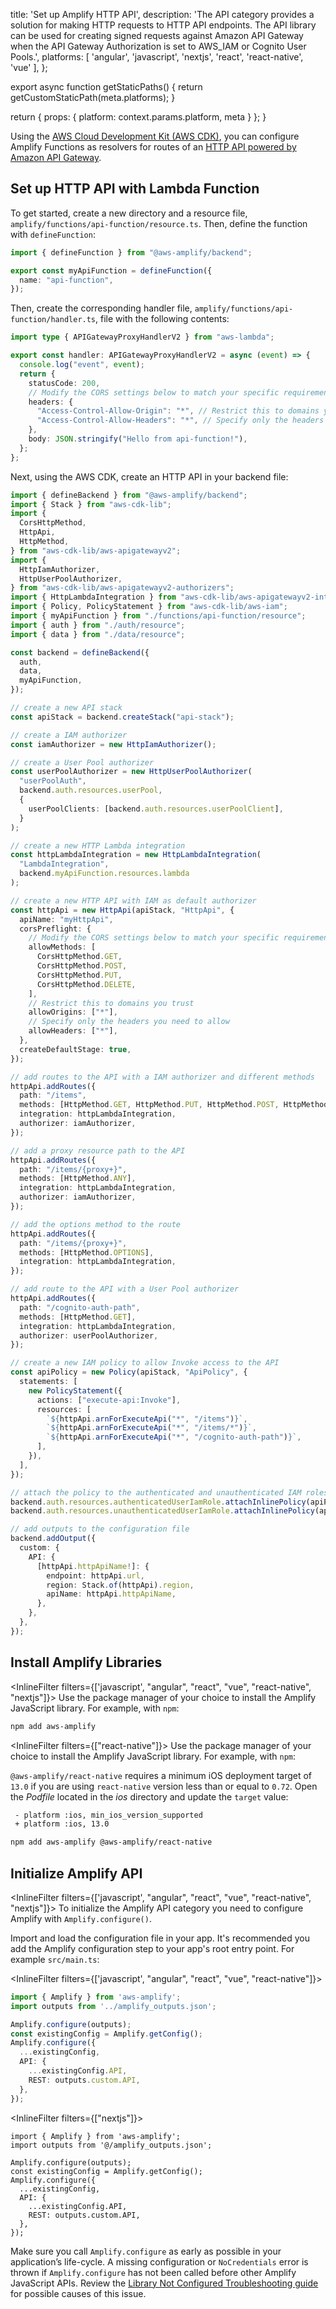 
  title: 'Set up Amplify HTTP API',
  description: 'The API category provides a solution for making HTTP requests to HTTP API endpoints. The API library can be used for creating signed requests against Amazon API Gateway when the API Gateway Authorization is set to AWS_IAM or Cognito User Pools.',
  platforms: [
    'angular',
    'javascript',
    'nextjs',
    'react',
    'react-native',
    'vue'
  ],
};

export async function getStaticPaths() {
  return getCustomStaticPath(meta.platforms);
}

  return {
    props: {
      platform: context.params.platform,
      meta
    }
  };
}

Using the [AWS Cloud Development Kit (AWS CDK)](https://aws.amazon.com/cdk/), you can configure Amplify Functions as resolvers for routes of an [HTTP API powered by Amazon API Gateway](https://docs.aws.amazon.com/apigateway/latest/developerguide/http-api.html).

## Set up HTTP API with Lambda Function

To get started, create a new directory and a resource file, `amplify/functions/api-function/resource.ts`. Then, define the function with `defineFunction`:

```ts title="amplify/functions/api-function/resource.ts"
import { defineFunction } from "@aws-amplify/backend";

export const myApiFunction = defineFunction({
  name: "api-function",
});
```

Then, create the corresponding handler file, `amplify/functions/api-function/handler.ts`, file with the following contents:

```ts title="amplify/functions/api-function/handler.ts"
import type { APIGatewayProxyHandlerV2 } from "aws-lambda";

export const handler: APIGatewayProxyHandlerV2 = async (event) => {
  console.log("event", event);
  return {
    statusCode: 200,
    // Modify the CORS settings below to match your specific requirements
    headers: {
      "Access-Control-Allow-Origin": "*", // Restrict this to domains you trust
      "Access-Control-Allow-Headers": "*", // Specify only the headers you need to allow
    },
    body: JSON.stringify("Hello from api-function!"),
  };
};
```

Next, using the AWS CDK, create an HTTP API in your backend file:

```ts title="amplify/backend.ts"
import { defineBackend } from "@aws-amplify/backend";
import { Stack } from "aws-cdk-lib";
import {
  CorsHttpMethod,
  HttpApi,
  HttpMethod,
} from "aws-cdk-lib/aws-apigatewayv2";
import {
  HttpIamAuthorizer,
  HttpUserPoolAuthorizer,
} from "aws-cdk-lib/aws-apigatewayv2-authorizers";
import { HttpLambdaIntegration } from "aws-cdk-lib/aws-apigatewayv2-integrations";
import { Policy, PolicyStatement } from "aws-cdk-lib/aws-iam";
import { myApiFunction } from "./functions/api-function/resource";
import { auth } from "./auth/resource";
import { data } from "./data/resource";

const backend = defineBackend({
  auth,
  data,
  myApiFunction,
});

// create a new API stack
const apiStack = backend.createStack("api-stack");

// create a IAM authorizer
const iamAuthorizer = new HttpIamAuthorizer();

// create a User Pool authorizer
const userPoolAuthorizer = new HttpUserPoolAuthorizer(
  "userPoolAuth",
  backend.auth.resources.userPool,
  {
    userPoolClients: [backend.auth.resources.userPoolClient],
  }
);

// create a new HTTP Lambda integration
const httpLambdaIntegration = new HttpLambdaIntegration(
  "LambdaIntegration",
  backend.myApiFunction.resources.lambda
);

// create a new HTTP API with IAM as default authorizer
const httpApi = new HttpApi(apiStack, "HttpApi", {
  apiName: "myHttpApi",
  corsPreflight: {
    // Modify the CORS settings below to match your specific requirements
    allowMethods: [
      CorsHttpMethod.GET,
      CorsHttpMethod.POST,
      CorsHttpMethod.PUT,
      CorsHttpMethod.DELETE,
    ],
    // Restrict this to domains you trust
    allowOrigins: ["*"],
    // Specify only the headers you need to allow
    allowHeaders: ["*"],
  },
  createDefaultStage: true,
});

// add routes to the API with a IAM authorizer and different methods
httpApi.addRoutes({
  path: "/items",
  methods: [HttpMethod.GET, HttpMethod.PUT, HttpMethod.POST, HttpMethod.DELETE],
  integration: httpLambdaIntegration,
  authorizer: iamAuthorizer,
});

// add a proxy resource path to the API
httpApi.addRoutes({
  path: "/items/{proxy+}",
  methods: [HttpMethod.ANY],
  integration: httpLambdaIntegration,
  authorizer: iamAuthorizer,
});

// add the options method to the route
httpApi.addRoutes({
  path: "/items/{proxy+}",
  methods: [HttpMethod.OPTIONS],
  integration: httpLambdaIntegration,
});

// add route to the API with a User Pool authorizer
httpApi.addRoutes({
  path: "/cognito-auth-path",
  methods: [HttpMethod.GET],
  integration: httpLambdaIntegration,
  authorizer: userPoolAuthorizer,
});

// create a new IAM policy to allow Invoke access to the API
const apiPolicy = new Policy(apiStack, "ApiPolicy", {
  statements: [
    new PolicyStatement({
      actions: ["execute-api:Invoke"],
      resources: [
        `${httpApi.arnForExecuteApi("*", "/items")}`,
        `${httpApi.arnForExecuteApi("*", "/items/*")}`,
        `${httpApi.arnForExecuteApi("*", "/cognito-auth-path")}`,
      ],
    }),
  ],
});

// attach the policy to the authenticated and unauthenticated IAM roles
backend.auth.resources.authenticatedUserIamRole.attachInlinePolicy(apiPolicy);
backend.auth.resources.unauthenticatedUserIamRole.attachInlinePolicy(apiPolicy);

// add outputs to the configuration file
backend.addOutput({
  custom: {
    API: {
      [httpApi.httpApiName!]: {
        endpoint: httpApi.url,
        region: Stack.of(httpApi).region,
        apiName: httpApi.httpApiName,
      },
    },
  },
});
```

## Install Amplify Libraries

<InlineFilter filters={['javascript', "angular", "react", "vue", "react-native", "nextjs"]}>
Use the package manager of your choice to install the Amplify JavaScript library. For example, with `npm`:

```bash title="Terminal" showLineNumbers={false}
npm add aws-amplify
```
</InlineFilter>

<InlineFilter filters={["react-native"]}>
Use the package manager of your choice to install the Amplify JavaScript library. For example, with `npm`:

<Accordion title="Instructions for React Native version 0.72 and below">

  `@aws-amplify/react-native` requires a minimum iOS deployment target of `13.0` if you are using `react-native` version less than or equal to `0.72`. Open the _Podfile_ located in the _ios_ directory and update the `target` value:

  ```diff
   - platform :ios, min_ios_version_supported
   + platform :ios, 13.0
   ```

</Accordion>

```bash title="Terminal" showLineNumbers={false}
npm add aws-amplify @aws-amplify/react-native
```

</InlineFilter>

## Initialize Amplify API

<InlineFilter filters={['javascript', "angular", "react", "vue", "react-native", "nextjs"]}>
To initialize the Amplify API category you need to configure Amplify with `Amplify.configure()`.

Import and load the configuration file in your app. It's recommended you add the Amplify configuration step to your app's root entry point. For example `src/main.ts`:

<InlineFilter filters={['javascript', "angular", "react", "vue", "react-native"]}>
```ts title="src/main.ts"
import { Amplify } from 'aws-amplify';
import outputs from '../amplify_outputs.json';

Amplify.configure(outputs);
const existingConfig = Amplify.getConfig();
Amplify.configure({
  ...existingConfig,
  API: {
    ...existingConfig.API,
    REST: outputs.custom.API,
  },
});
```
</InlineFilter>

<InlineFilter filters={["nextjs"]}>
```tsx title="pages/_app.tsx"
import { Amplify } from 'aws-amplify';
import outputs from '@/amplify_outputs.json';

Amplify.configure(outputs);
const existingConfig = Amplify.getConfig();
Amplify.configure({
  ...existingConfig,
  API: {
    ...existingConfig.API,
    REST: outputs.custom.API,
  },
});
```
</InlineFilter>

<Callout warning="true">

Make sure you call `Amplify.configure` as early as possible in your application’s life-cycle. A missing configuration or `NoCredentials` error is thrown if `Amplify.configure` has not been called before other Amplify JavaScript APIs. Review the [Library Not Configured Troubleshooting guide](/[platform]/build-a-backend/troubleshooting/library-not-configured/) for possible causes of this issue.

</Callout>
</InlineFilter>
